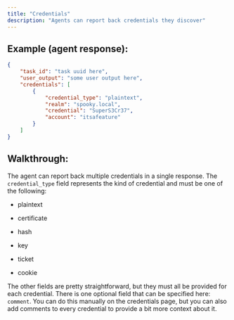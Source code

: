 ```yaml
---
title: "Credentials"
description: "Agents can report back credentials they discover"
---
```



## Example (agent response):

```json
{
    "task_id": "task uuid here",
    "user_output": "some user output here",
    "credentials": [
        {
            "credential_type": "plaintext",
            "realm": "spooky.local",
            "credential": "SuperS3Cr37",
            "account": "itsafeature"
        }
    ]
}
```

## Walkthrough:

The agent can report back multiple credentials in a single response. The `credential_type` field represents the kind of credential and must be one of the following:

* plaintext

* certificate

* hash

* key

* ticket

* cookie

The other fields are pretty straightforward, but they must all be provided for each credential. There is one optional field that can be specified here: `comment`. You can do this manually on the credentials page, but you can also add comments to every credential to provide a bit more context about it.
